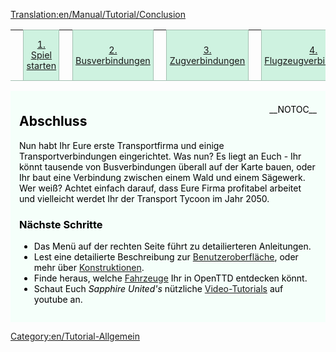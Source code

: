 [[Translation:en/Manual/Tutorial/Conclusion]]
{{de/Übersetzung|herkunft=Tutorial/Conclusion}}

{| width="100%" cellspacing="0" cellpadding="0" valign="top" border="0" style="margin-bottom: 0; margin-left: 1px;" |
| style="border: 0; border-bottom:1px solid #a3bfb1; background:none; width:2%" | &nbsp;
| style="padding:0 .3em; background-color:#cef2e0; font-size:90%; border:solid 1px #a3bfb1; text-align:center; width: 12em;"| [[de/Manual/Tutorial/Tutorial|1. Spiel starten]]
| style="border: 0; border-bottom:1px solid #a3bfb1; background:none; width:2%" | &nbsp;
| style="padding:0 .3em; background-color:#cef2e0; font-size:90%; border:solid 1px #a3bfb1; text-align:center; width: 12em;"|[[de/Manual/Tutorial/Busverbindungen|2. Busverbindungen]]
| style="border: 0; border-bottom:1px solid #a3bfb1; background:none; width:2%" | &nbsp;
| style="padding:0 .3em; background-color:#cef2e0; font-size:90%; border:solid 1px #a3bfb1; text-align:center; width: 12em;"|[[de/Manual/Tutorial/Zugverbindungen|3. Zugverbindungen]]
| style="border: 0; border-bottom:1px solid #a3bfb1; background:none; width:2%" | &nbsp;
| style="padding:0 .3em; background-color:#cef2e0; font-size:90%; border:solid 1px #a3bfb1; text-align:center; width: 12em;"|[[de/Manual/Tutorial/Flugzeugverbindungen|4. Flugzeugverbindungen]]
| style="border: 0; border-bottom:1px solid #a3bfb1; background:none; width:2%" | &nbsp;
| style="padding:0 .3em; background-color:white; border:solid 1px #cef2e0; border-bottom: 0; text-align:center; font-size:90%; font-weight:bold; background-color:#f5fffa; width: 12em;" | '''5. Abschluss'''
| style="border: 0; border-bottom:1px solid #a3bfb1; background:none;" | &nbsp;
|}
<div style="padding:.5em 1em 1em 1em; border-top:none; background-color:#f5fffa; color:#000;">
<div style="float: right">
{{de/Manual/Tutorial/Tutorial}}
[[Category:en/Tutorial-Allgemein]]
__NOTOC__

</div>

==Abschluss==
Nun habt Ihr Eure erste Transportfirma und einige Transportverbindungen eingerichtet. Was nun? Es liegt an Euch - Ihr könnt tausende von Busverbindungen überall auf der Karte bauen, oder Ihr baut eine Verbindung zwischen einem Wald und einem Sägewerk. Wer weiß? Achtet einfach darauf, dass Eure Firma profitabel arbeitet und vielleicht werdet Ihr der Transport Tycoon im Jahr 2050.


===Nächste Schritte===
* Das Menü auf der rechten Seite führt zu detailierteren Anleitungen.
* Lest eine detailierte Beschreibung zur [[de/Benutzeroberfläche|Benutzeroberfläche]], oder mehr über [[de/Konstruktionen|Konstruktionen]].
* Finde heraus, welche [[de/Manual/Fahrzeuge|Fahrzeuge]] Ihr in OpenTTD entdecken könnt.
* Schaut Euch ''Sapphire United's'' nützliche [http://www.youtube.com/watch?v=KAriYewKvj8&feature=PlayList&p=C168C0CB0588B9A0&index=0&playnext=1 Video-Tutorials] auf youtube an.


</div>
